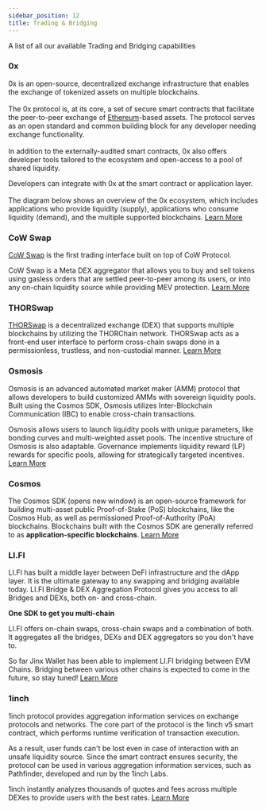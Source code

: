 ```yaml
---
sidebar_position: 12
title: Trading & Bridging
---
```


A list of all our available Trading and Bridging capabilities

### 0x

0x is an open-source, decentralized exchange infrastructure that enables the exchange of tokenized assets on multiple blockchains.\
\
The 0x protocol is, at its core, a set of secure smart contracts that facilitate the peer-to-peer exchange of [Ethereum](https://ethereum.org/en/)-based assets. The protocol serves as an open standard and common building block for any developer needing exchange functionality.\
\
In addition to the externally-audited smart contracts, 0x also offers developer tools tailored to the ecosystem and open-access to a pool of shared liquidity.

Developers can integrate with 0x at the smart contract or application layer.\
\
The diagram below shows an overview of the 0x ecosystem, which includes applications who provide liquidity (supply), applications who consume liquidity (demand), and the multiple supported blockchains. [Learn More](https://0x.org/docs/introduction/introduction-to-0x)

### CoW Swap

[CoW Swap](https://cowswap.exchange/#/faq?chain=mainnet) is the first trading interface built on top of CoW Protocol.

CoW Swap is a Meta DEX aggregator that allows you to buy and sell tokens using gasless orders that are settled peer-to-peer among its users, or into any on-chain liquidity source while providing MEV protection. [Learn More](https://docs.cow.fi/)

### THORSwap

[THORSwap](https://thorswap.finance/) is a decentralized exchange (DEX) that supports multiple blockchains by utilizing the THORChain network. THORSwap acts as a front-end user interface to perform cross-chain swaps done in a permissionless, trustless, and non-custodial manner. [Learn More](https://docs.thorswap.finance/thorswap/)

### Osmosis

Osmosis is an advanced automated market maker (AMM) protocol that allows developers to build customized AMMs with sovereign liquidity pools. Built using the Cosmos SDK, Osmosis utilizes Inter-Blockchain Communication (IBC) to enable cross-chain transactions.

Osmosis allows users to launch liquidity pools with unique parameters, like bonding curves and multi-weighted asset pools. The incentive structure of Osmosis is also adaptable. Governance implements liquidity reward (LP) rewards for specific pools, allowing for strategically targeted incentives. [Learn More](https://docs.osmosis.zone/overview/#what-is-osmosis)

### Cosmos

The Cosmos SDK (opens new window) is an open-source framework for building multi-asset public Proof-of-Stake (PoS) blockchains, like the Cosmos Hub, as well as permissioned Proof-of-Authority (PoA) blockchains. Blockchains built with the Cosmos SDK are generally referred to as **application-specific blockchains**. [Learn More](https://docs.cosmos.network/v0.46/intro/overview.html)

### LI.FI

LI.FI has built a middle layer between DeFi infrastructure and the dApp layer. It is the ultimate gateway to any swapping and bridging available today. LI.FI Bridge & DEX Aggregation Protocol gives you access to all Bridges and DEXs, both on- and cross-chain.

**One SDK to get you multi-chain**&#x20;

LI.FI offers on-chain swaps, cross-chain swaps and a combination of both. It aggregates all the bridges, DEXs and DEX aggregators so you don't have to.

So far Jinx Wallet has been able to implement LI.FI bridging between EVM Chains. Bridging between various other chains is expected to come in the future, so stay tuned! [Learn More](https://li.fi/)

### 1inch

1inch protocol provides aggregation information services on exchange protocols and networks. The core part of the protocol is the 1inch v5 smart contract, which performs runtime verification of transaction execution.

As a result, user funds can't be lost even in case of interaction with an unsafe liquidity source. Since the smart contract ensures security, the protocol can be used in various aggregation information services, such as Pathfinder, developed and run by the 1inch Labs.

1inch instantly analyzes thousands of quotes and fees across multiple DEXes to provide users with the best rates. [Learn More](https://1inch.io/)
